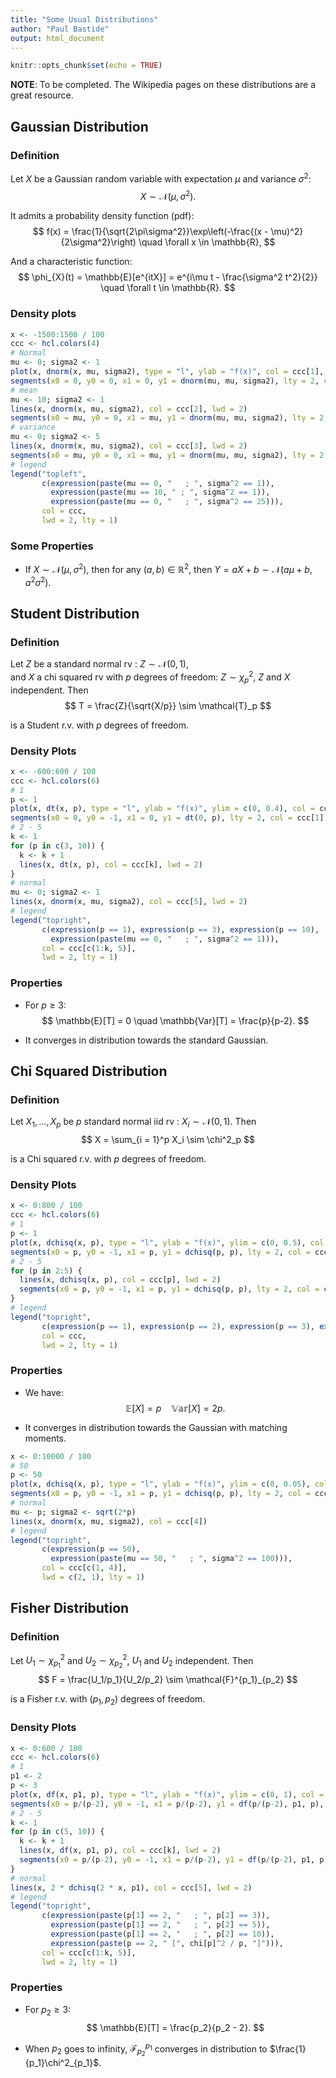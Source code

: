 ```yaml
---
title: "Some Usual Distributions"
author: "Paul Bastide"
output: html_document
---
```


```r
knitr::opts_chunk$set(echo = TRUE)
```

**NOTE**: To be completed. The Wikipedia pages on these distributions are a great resource.

## Gaussian Distribution

### Definition

Let $X$ be a Gaussian random variable with expectation $\mu$ and variance $\sigma^2$:
$$
X \sim \mathcal{N}(\mu, \sigma^2).
$$

It admits a probability density function (pdf):
$$
f(x) = \frac{1}{\sqrt{2\pi\sigma^2}}\exp\left(-\frac{(x - \mu)^2}{2\sigma^2}\right)
\quad
\forall x \in \mathbb{R},
$$

And a characteristic function:
$$
\phi_{X}(t) = \mathbb{E}[e^{itX}] = e^{i\mu t - \frac{\sigma^2 t^2}{2}}
\quad
\forall t \in \mathbb{R}.
$$

### Density plots

```r
x <- -1500:1500 / 100
ccc <- hcl.colors(4)
# Normal
mu <- 0; sigma2 <- 1
plot(x, dnorm(x, mu, sigma2), type = "l", ylab = "f(x)", col = ccc[1], lwd = 2)
segments(x0 = 0, y0 = 0, x1 = 0, y1 = dnorm(mu, mu, sigma2), lty = 2, col = ccc[1])
# mean
mu <- 10; sigma2 <- 1
lines(x, dnorm(x, mu, sigma2), col = ccc[2], lwd = 2)
segments(x0 = mu, y0 = 0, x1 = mu, y1 = dnorm(mu, mu, sigma2), lty = 2, col = ccc[2])
# variance
mu <- 0; sigma2 <- 5
lines(x, dnorm(x, mu, sigma2), col = ccc[3], lwd = 2)
segments(x0 = mu, y0 = 0, x1 = mu, y1 = dnorm(mu, mu, sigma2), lty = 2, col = ccc[3])
# legend
legend("topleft",
       c(expression(paste(mu == 0, "   ; ", sigma^2 == 1)),
         expression(paste(mu == 10, " ; ", sigma^2 == 1)),
         expression(paste(mu == 0, "   ; ", sigma^2 == 25))),
       col = ccc,
       lwd = 2, lty = 1)
```


### Some Properties

* If $X \sim \mathcal{N}(\mu, \sigma^2)$, then for any $(a, b) \in \mathbb{R}^2$, then
$Y = aX + b \sim \mathcal{N}(a\mu + b, a^2\sigma^2).$

## Student Distribution

### Definition

Let $Z$ be a standard normal rv : $Z \sim \mathcal{N}(0, 1)$,  
and $X$ a chi squared rv with $p$ degrees of freedom: $Z \sim \chi^2_p$,
$Z$ and $X$ independent.
Then 
$$
T = \frac{Z}{\sqrt{X/p}} \sim \mathcal{T}_p
$$ 

is a Student r.v. with $p$ degrees of freedom.

### Density Plots

```r
x <- -600:600 / 100
ccc <- hcl.colors(6)
# 1
p <- 1
plot(x, dt(x, p), type = "l", ylab = "f(x)", ylim = c(0, 0.4), col = ccc[1], lwd = 2)
segments(x0 = 0, y0 = -1, x1 = 0, y1 = dt(0, p), lty = 2, col = ccc[1])
# 2 - 5
k <- 1
for (p in c(3, 10)) {
  k <- k + 1
  lines(x, dt(x, p), col = ccc[k], lwd = 2)
}
# normal
mu <- 0; sigma2 <- 1
lines(x, dnorm(x, mu, sigma2), col = ccc[5], lwd = 2)
# legend
legend("topright",
       c(expression(p == 1), expression(p == 3), expression(p == 10),
         expression(paste(mu == 0, "   ; ", sigma^2 == 1))),
       col = ccc[c(1:k, 5)],
       lwd = 2, lty = 1)
```

### Properties

* For $p \geq 3$:
$$
\mathbb{E}[T] = 0
\quad
\mathbb{Var}[T] = \frac{p}{p-2}.
$$

* It converges in distribution towards the standard Gaussian.

## Chi Squared Distribution

### Definition

Let $X_1, \dotsc, X_p$ be $p$ standard normal iid rv : $X_i \sim \mathcal{N}(0, 1)$.
Then 
$$
X = \sum_{i = 1}^p X_i \sim \chi^2_p
$$ 

is a Chi squared r.v. with $p$ degrees of freedom.

### Density Plots

```r
x <- 0:800 / 100
ccc <- hcl.colors(6)
# 1
p <- 1
plot(x, dchisq(x, p), type = "l", ylab = "f(x)", ylim = c(0, 0.5), col = ccc[1], lwd = 2)
segments(x0 = p, y0 = -1, x1 = p, y1 = dchisq(p, p), lty = 2, col = ccc[1])
# 2 - 5
for (p in 2:5) {
  lines(x, dchisq(x, p), col = ccc[p], lwd = 2)
  segments(x0 = p, y0 = -1, x1 = p, y1 = dchisq(p, p), lty = 2, col = ccc[p])
}
# legend
legend("topright",
       c(expression(p == 1), expression(p == 2), expression(p == 3), expression(p == 4), expression(p == 5)),
       col = ccc,
       lwd = 2, lty = 1)
```

### Properties

* We have:
$$
\mathbb{E}[X] = p
\quad
\mathbb{Var}[X] = 2p.
$$

* It converges in distribution towards the Gaussian with matching moments.

```r
x <- 0:10000 / 100
# 50
p <- 50
plot(x, dchisq(x, p), type = "l", ylab = "f(x)", ylim = c(0, 0.05), col = ccc[1], lwd = 2)
segments(x0 = p, y0 = -1, x1 = p, y1 = dchisq(p, p), lty = 2, col = ccc[1])
# normal
mu <- p; sigma2 <- sqrt(2*p)
lines(x, dnorm(x, mu, sigma2), col = ccc[4])
# legend
legend("topright",
       c(expression(p == 50),
         expression(paste(mu == 50, "   ; ", sigma^2 == 100))),
       col = ccc[c(1, 4)],
       lwd = c(2, 1), lty = 1)
```

## Fisher Distribution

### Definition

Let $U_1 \sim \chi^2_{p_1}$ and $U_2 \sim \chi^2_{p_2}$,
$U_1$ and $U_2$ independent.
Then 
$$
F = \frac{U_1/p_1}{U_2/p_2} \sim \mathcal{F}^{p_1}_{p_2}
$$ 

is a Fisher r.v. with $(p_1, p_2)$ degrees of freedom.

### Density Plots

```r
x <- 0:600 / 100
ccc <- hcl.colors(6)
# 1
p1 <- 2
p <- 3
plot(x, df(x, p1, p), type = "l", ylab = "f(x)", ylim = c(0, 1), col = ccc[1], lwd = 2)
segments(x0 = p/(p-2), y0 = -1, x1 = p/(p-2), y1 = df(p/(p-2), p1, p), lty = 2, col = ccc[1])
# 2 - 5
k <- 1
for (p in c(5, 10)) {
  k <- k + 1
  lines(x, df(x, p1, p), col = ccc[k], lwd = 2)
  segments(x0 = p/(p-2), y0 = -1, x1 = p/(p-2), y1 = df(p/(p-2), p1, p), lty = 2, col = ccc[k])
}
# normal
lines(x, 2 * dchisq(2 * x, p1), col = ccc[5], lwd = 2)
# legend
legend("topright",
       c(expression(paste(p[1] == 2, "   ; ", p[2] == 3)),
         expression(paste(p[1] == 2, "   ; ", p[2] == 5)),
         expression(paste(p[1] == 2, "   ; ", p[2] == 10)),
         expression(paste(p == 2, " [", chi[p]^2 / p, "]"))),
       col = ccc[c(1:k, 5)],
       lwd = 2, lty = 1)
```

### Properties

* For $p_2 \geq 3$:
$$
\mathbb{E}[T] =  \frac{p_2}{p_2 - 2}.
$$

* When $p_2$ goes to infinity, $\mathcal{F}^{p_1}_{p_2}$ converges in distribution
to $\frac{1}{p_1}\chi^2_{p_1}$.